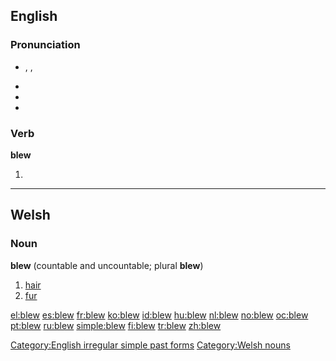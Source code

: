 ==English==

===Pronunciation===
* {{enPR|blo͞o}}, {{IPA|/bluː/}}, {{SAMPA|/blu:/}}
* {{audio|en-us-blew.ogg|Audio (US)}}
* {{rhymes|uː}}
* {{homophones|blue}}

===Verb===
'''blew'''

# {{simple past of|[[blow]]}}

[[Category:English irregular simple past forms]]

----

==Welsh==
===Noun===
'''blew''' (countable and uncountable; plural '''blew''')

# [[hair#Noun|hair]]
# [[fur#Noun|fur]]

[[Category:Welsh nouns]]

[[el:blew]]
[[es:blew]]
[[fr:blew]]
[[ko:blew]]
[[id:blew]]
[[hu:blew]]
[[nl:blew]]
[[no:blew]]
[[oc:blew]]
[[pt:blew]]
[[ru:blew]]
[[simple:blew]]
[[fi:blew]]
[[tr:blew]]
[[zh:blew]]
